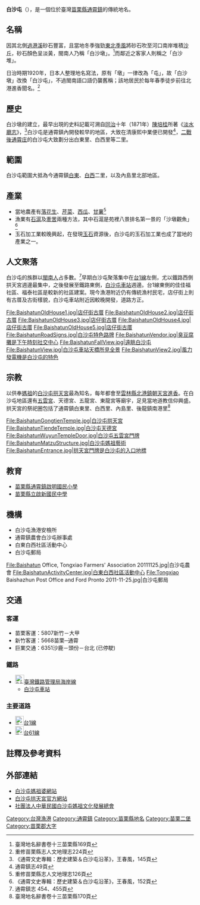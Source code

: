 {{coord|24.570845|N|120.710285|E|​format=dec|name=Tongsiao|display=title}}

'''白沙屯'''（{{lang-nan-tw|Pe̍h-soa-tun}}），是一個位於臺灣[[苗栗縣|苗栗縣]][[通霄鎮|通霄鎮]]的傳統地名。

==名稱==
因其北側[[過港溪|過港溪]]砂石豐富，且當地冬季強勁[[東北季風|東北季風]]將砂石吹至河口南岸堆積[[沙丘|沙丘]]，砂石顏色呈淡黃，閩南人乃稱「白沙墩」。<ref>臺灣地名辭書卷十三苗栗縣169頁</ref>而鄰近之客家人則稱之「白沙堆」。

日治時期1920年，日本人整理地名寫法，原有「墩」一律改為「屯」，故「白沙墩」改換「白沙屯」，不過閩南語口語仍襲舊稱；該地居民於每年春季徒步前往北港進香聞名。<ref>重修苗栗縣志人文地理志224頁</ref>

==歷史==
白沙墩的建立，最早出現的史料記載可溯自[[同治|同治]]十年（1871年）[[陳培桂|陳培桂]]所著《[[淡水廳志|淡水廳志]]》，<ref>《通霄文史專輯：歷史建築＆白沙屯沿革》，王春風，145頁</ref>白沙屯是通霄鎮內開發較早的地區，大致在清康熙中業便已開發<ref>通霄鎮志49頁</ref>，[[臺灣戰後時期|二戰後]][[通霄庄|通霄庄]]的白沙屯大致劃分出白東里、白西里等二里。

==範圍==
白沙屯範圍大抵為今通霄鎮[[白東里|白東]]、[[白西里|白西]]二里，以及內島里北部地區。

==產業==
*當地農產有[[落花生|落花生]]、[[芹菜|芹菜]]、[[西瓜|西瓜]]、[[甘薯|甘薯]]<ref>重修苗栗縣志人文地理志126頁</ref>
*漁業有[[石滬|石滬]]及[[牽罟|牽罟]]兩種方法，其中石滬是苑裡八景排名第一景的「沙墩觀魚」<ref>《通霄文史專輯：歷史建築＆白沙屯沿革》，王春風，152頁</ref>
*玉石加工業較晚興起，在發現[[玉石|玉石]]資源後，白沙屯的玉石加工業也成了當地的產業之一。

==人文聚落==
白沙屯的族群以[[閩南人|閩南人]]占多數。<ref>通霄鎮志 454、455頁</ref>早期白沙屯聚落集中在[[台1線|台1線]]左側，尤以鐵路西側拱天宮週邊最集中，之後發展至鐵路東側，[[白沙屯車站|白沙屯車站]]週邊。台1線東側的佳佳福社區、福泰社區是較新的社區建案。現今漁港附近仍有傳統漁村民宅，店仔街上則有古厝及古街樣貌，白沙屯車站附近因較晚開發，道路方正。
<gallery>
File:BaishatunOldHouse1.jpg|店仔街古厝
File:BaishatunOldHouse2.jpg|店仔街古厝
File:BaishatunOldHouse3.jpg|店仔街古厝
File:BaishatunOldHouse4.jpg|店仔街古厝
File:BaishatunOldHouse5.jpg|店仔街古厝
File:BaishatunRoadSigns.jpg|白沙屯特色路牌
File:BaishatunVendor.jpg|臭豆腐攤是下午時刻社交中心
File:BaishatunFallView.jpg|遠眺白沙屯
File:BaishatunView.jpg|白沙屯車站天橋所見全景
File:BaishatunView2.jpg|風力發電機是白沙屯的特色
</gallery>

==宗教==
以供奉[[媽祖|媽祖]]的[[白沙屯拱天宮|白沙屯拱天宮]]最為知名，每年都會至[[雲林縣|雲林縣]][[北港鎮_(臺灣)|北港鎮]][[朝天宮|朝天宮]][[進香|進香]]。在白沙屯地區還有[[白沙屯五雲宮|五雲宮]]、天德宮、五龍宮、東龍宮等廟宇，足見當地道教信仰興盛。拱天宮的祭祀圈包括了通霄鎮白東里、白西里、內島里、後龍鎮南港里<ref>臺灣地名辭書卷十三苗栗縣170頁</ref>
<gallery>
File:BaishatunGongtienTemple.jpg|白沙屯拱天宮
File:BaishatunTiendeTemple.jpg|白沙屯天德宮
File:BaishatunWuyunTempleDoor.jpg|白沙屯五雲宮門牌
File:BaishatunMatzuStructure.jpg|白沙屯媽祖藝術
File:BaishatunEntrance.jpg|拱天宮門牌是白沙屯的入口地標
</gallery>

==教育==
*[http://www.cmes.mlc.edu.tw/ 苗栗縣通霄鎮啟明國民小學] {{Wayback|url=http://www.cmes.mlc.edu.tw/ |date=20060819144229 }}
*[http://www.csjh.mlc.edu.tw/ 苗栗縣立啟新國民中學] {{Wayback|url=http://www.csjh.mlc.edu.tw/ |date=20050404205612 }}


==機構==
*白沙屯漁港安檢所
*通霄鎮農會白沙屯辦事處
*白東白西社區活動中心
*白沙屯郵局
<gallery>
File:Baishatun Office, Tongxiao Farmers' Association 20111125.jpg|白沙屯農會
File:BaishatunActivityCenter.jpg|白東白西社區活動中心
File:Tongxiao Baishazhun Post Office and Ford Pronto 2011-11-25.jpg|白沙屯郵局
</gallery>

==交通==
===客運===
*苗栗客運：5807新竹－大甲
*新竹客運：5668苗栗─通霄
*巨業交通：6351沙鹿－頭份－台北 (已停駛)

=== 鐵路 ===
*[[File:ROC_Taiwan_Railways_Administration_Logo.svg|24px]][[臺灣鐵路管理局|臺灣鐵路管理局]][[海岸線_(臺鐵)|海岸線]]
**[[白沙屯車站|白沙屯車站]]

=== 主要道路 ===
*[[File:TW_PHW1.svg|23px]][[台1線|台1線]]
*[[File:TW_PHW61.svg|23px]][[台61線|台61線]]

==註釋及參考資料==
<div class="references-small">
<references />
</div>

==外部連結==
{{commonscat|Baishatun}}
*[http://www.baishatun.com.tw/ 白沙屯媽祖婆網站] {{Wayback|url=http://www.baishatun.com.tw/ |date=20210414034959 }}
*[https://web.archive.org/web/20140714150110/http://www.baishatun-matsu.com/ 白沙屯拱天宮官方網站]
*[http://www.facebook.com/bstmazu 社團法人中華民國白沙屯媽祖文化發展總會] {{Wayback|url=http://www.facebook.com/bstmazu |date=20170411085754 }}

{{苗栗郡}}

[[Category:台灣漁港|Category:台灣漁港]]
[[Category:通霄鎮|Category:通霄鎮]]
[[Category:苗栗縣地名|Category:苗栗縣地名]]
[[Category:苗栗二堡|Category:苗栗二堡]]
[[Category:苗栗郡大字|Category:苗栗郡大字]]